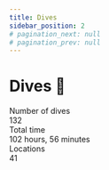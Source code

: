 ```yaml
---
title: Dives
sidebar_position: 2
# pagination_next: null
# pagination_prev: null
---
```


# Dives 🤿
<div style={{ display: 'flex', gap: '10px' }}>
  <div className='statBox'>
    <div className='label'>
      Number of dives
    </div>
    <div className='value'>
      132
    </div>
  </div>
  <div className='statBox'>
    <div className='label'>
      Total time
    </div>
    <div className='value'>
      102 hours, 56 minutes
    </div>
  </div>
  <div className='statBox'>
    <div className='label'>
      Locations
    </div>
    <div className='value'>
      41
    </div>
  </div>
</div>
